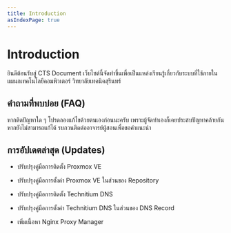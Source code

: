 ```yaml
---
title: Introduction
asIndexPage: true
---
```


# Introduction

ยินดีต้อนรับสู่ CTS Document เว็บไซต์นี้จัดทำขึ้นเพื่อเป็นแหล่งเรียนรู้เกี่ยวกับระบบที่ใช้ภายในแผนกเทคโนโลยีคอมพิวเตอร์ วิทยาลัยเทคนิคสุรินทร์

## คำถามที่พบบ่อย (FAQ)

หากติดปัญหาใด ๆ โปรดลองแก้ไขด้วยตนเองก่อนนะครับ เพราะผู้จัดทำเองก็เคยประสบปัญหาคล้ายกัน หากยังไม่สามารถแก้ได้ รบกวนติดต่ออาจารย์ผู้สอนเพื่อขอคำแนะนำ

## การอัปเดตล่าสุด (Updates)

- ปรับปรุงคู่มือการติดตั้ง Proxmox VE

- ปรับปรุงคู่มือการตั้งค่า Proxmox VE ในส่วนของ Repository

- ปรับปรุงคู่มือการติดตั้ง Technitium DNS

- ปรับปรุงคู่มือการตั้งค่า Technitium DNS ในส่วนของ DNS Record

- เพิ่มเนื้อหา Nginx Proxy Manager